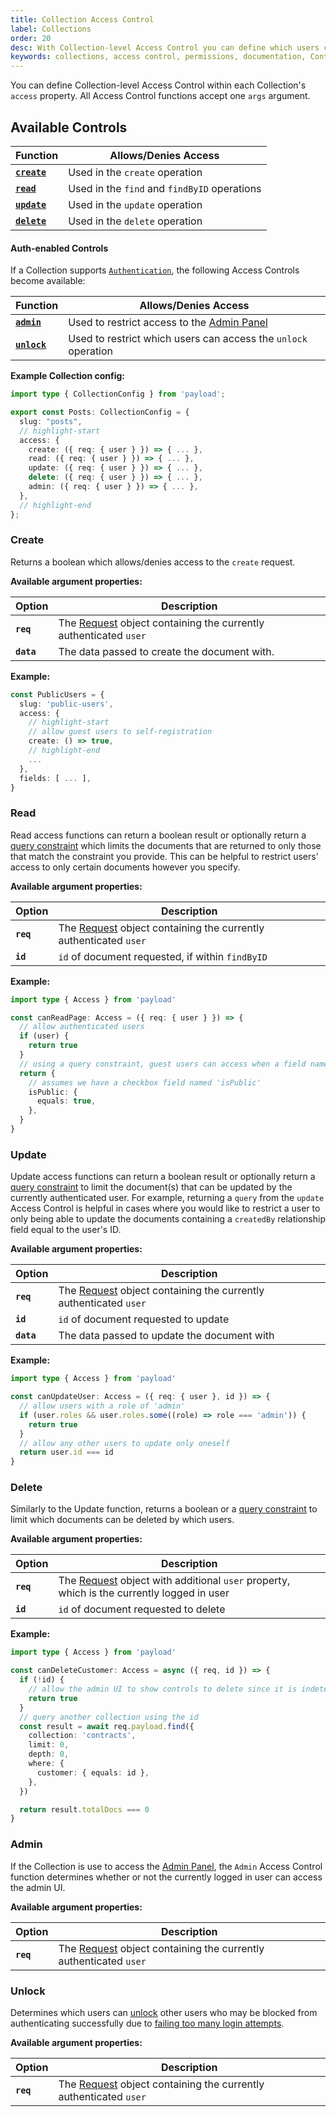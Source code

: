 ```yaml
---
title: Collection Access Control
label: Collections
order: 20
desc: With Collection-level Access Control you can define which users can create, read, update or delete Collections.
keywords: collections, access control, permissions, documentation, Content Management System, cms, headless, javascript, node, react, nextjs
---
```


You can define Collection-level Access Control within each Collection's `access` property. All Access Control functions accept one `args` argument.

## Available Controls

| Function                | Allows/Denies Access                         |
| ----------------------- | -------------------------------------------- |
| **[`create`](#create)** | Used in the `create` operation               |
| **[`read`](#read)**     | Used in the `find` and `findByID` operations |
| **[`update`](#update)** | Used in the `update` operation               |
| **[`delete`](#delete)** | Used in the `delete` operation               |

#### Auth-enabled Controls

If a Collection supports [`Authentication`](/docs/authentication/overview), the following Access Controls become available:

| Function                | Allows/Denies Access                                           |
| ----------------------- | -------------------------------------------------------------- |
| **[`admin`](#admin)**   | Used to restrict access to the [Admin Panel](../admin/overview)             |
| **[`unlock`](#unlock)** | Used to restrict which users can access the `unlock` operation |

**Example Collection config:**

```ts
import type { CollectionConfig } from 'payload';

export const Posts: CollectionConfig = {
  slug: "posts",
  // highlight-start
  access: {
    create: ({ req: { user } }) => { ... },
    read: ({ req: { user } }) => { ... },
    update: ({ req: { user } }) => { ... },
    delete: ({ req: { user } }) => { ... },
    admin: ({ req: { user } }) => { ... },
  },
  // highlight-end
};
```

### Create

Returns a boolean which allows/denies access to the `create` request.

**Available argument properties:**

| Option     | Description                                                                                                                  |
| ---------- | ---------------------------------------------------------------------------------------------------------------------------- |
| **`req`**  | The [Request](https://developer.mozilla.org/en-US/docs/Web/API/Request) object containing the currently authenticated `user` |
| **`data`** | The data passed to create the document with.                                                                                 |

**Example:**

```ts
const PublicUsers = {
  slug: 'public-users',
  access: {
    // highlight-start
    // allow guest users to self-registration
    create: () => true,
    // highlight-end
    ...
  },
  fields: [ ... ],
}
```

### Read

Read access functions can return a boolean result or optionally return a [query constraint](/docs/queries/overview) which limits the documents that are returned to only those that match the constraint you provide. This can be helpful to restrict users' access to only certain documents however you specify.

**Available argument properties:**

| Option    | Description                                                                |
| --------- | -------------------------------------------------------------------------- |
| **`req`** | The [Request](https://developer.mozilla.org/en-US/docs/Web/API/Request) object containing the currently authenticated `user` |
| **`id`**  | `id` of document requested, if within `findByID`                           |

**Example:**

```ts
import type { Access } from 'payload'

const canReadPage: Access = ({ req: { user } }) => {
  // allow authenticated users
  if (user) {
    return true
  }
  // using a query constraint, guest users can access when a field named 'isPublic' is set to true
  return {
    // assumes we have a checkbox field named 'isPublic'
    isPublic: {
      equals: true,
    },
  }
}
```

### Update

Update access functions can return a boolean result or optionally return a [query constraint](/docs/queries/overview) to limit the document(s) that can be updated by the currently authenticated user. For example, returning a `query` from the `update` Access Control is helpful in cases where you would like to restrict a user to only being able to update the documents containing a `createdBy` relationship field equal to the user's ID.

**Available argument properties:**

| Option     | Description                                                                |
| ---------- | -------------------------------------------------------------------------- |
| **`req`**  | The [Request](https://developer.mozilla.org/en-US/docs/Web/API/Request) object containing the currently authenticated `user` |
| **`id`**   | `id` of document requested to update                                       |
| **`data`** | The data passed to update the document with                                |

**Example:**

```ts
import type { Access } from 'payload'

const canUpdateUser: Access = ({ req: { user }, id }) => {
  // allow users with a role of 'admin'
  if (user.roles && user.roles.some((role) => role === 'admin')) {
    return true
  }
  // allow any other users to update only oneself
  return user.id === id
}
```

### Delete

Similarly to the Update function, returns a boolean or a [query constraint](/docs/queries/overview) to limit which documents can be deleted by which users.

**Available argument properties:**

| Option    | Description                                                                                         |
| --------- | --------------------------------------------------------------------------------------------------- |
| **`req`** | The [Request](https://developer.mozilla.org/en-US/docs/Web/API/Request) object with additional `user` property, which is the currently logged in user |
| **`id`**  | `id` of document requested to delete                                                                |

**Example:**

```ts
import type { Access } from 'payload'

const canDeleteCustomer: Access = async ({ req, id }) => {
  if (!id) {
    // allow the admin UI to show controls to delete since it is indeterminate without the id
    return true
  }
  // query another collection using the id
  const result = await req.payload.find({
    collection: 'contracts',
    limit: 0,
    depth: 0,
    where: {
      customer: { equals: id },
    },
  })

  return result.totalDocs === 0
}
```

### Admin

If the Collection is use to access the [Admin Panel](../admin/overview#the-admin-user-collection), the `Admin` Access Control function determines whether or not the currently logged in user can access the admin UI.

**Available argument properties:**

| Option    | Description                                                                |
| --------- | -------------------------------------------------------------------------- |
| **`req`** | The [Request](https://developer.mozilla.org/en-US/docs/Web/API/Request) object containing the currently authenticated `user` |

### Unlock

Determines which users can [unlock](/docs/authentication/operations#unlock) other users who may be blocked from authenticating successfully due to [failing too many login attempts](/docs/authentication/config#options).

**Available argument properties:**

| Option    | Description                                                                |
| --------- | -------------------------------------------------------------------------- |
| **`req`** | The [Request](https://developer.mozilla.org/en-US/docs/Web/API/Request) object containing the currently authenticated `user` |
